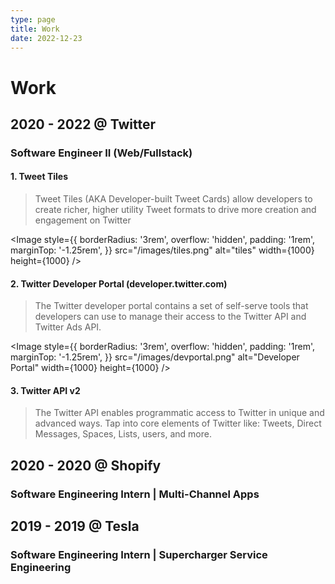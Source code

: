 ```yaml
---
type: page
title: Work
date: 2022-12-23
---
```



# Work

## 2020 - 2022 @ **Twitter**

### Software Engineer II (Web/Fullstack)

#### 1. Tweet Tiles

> Tweet Tiles (AKA Developer-built Tweet Cards) allow developers to create richer, higher utility Tweet formats to drive more creation and engagement on Twitter

<Image
  style={{
    borderRadius: '3rem',
    overflow: 'hidden',
    padding: '1rem',
    marginTop: '-1.25rem',
  }}
  src="/images/tiles.png"
  alt="tiles"
  width={1000}
  height={1000}
/>

#### 2. Twitter Developer Portal (developer.twitter.com)

> The Twitter developer portal contains a set of self-serve tools that developers can use to manage their access to the Twitter API and Twitter Ads API.

<Image
  style={{
    borderRadius: '3rem',
    overflow: 'hidden',
    padding: '1rem',
    marginTop: '-1.25rem',
  }}
  src="/images/devportal.png"
  alt="Developer Portal"
  width={1000}
  height={1000}
/>

#### 3. Twitter API v2

> The Twitter API enables programmatic access to Twitter in unique and advanced ways. Tap into core elements of Twitter like: Tweets, Direct Messages, Spaces, Lists, users, and more.

## 2020 - 2020 @ Shopify

### Software Engineering Intern | Multi-Channel Apps

## 2019 - 2019 @ Tesla

### Software Engineering Intern | Supercharger Service Engineering
